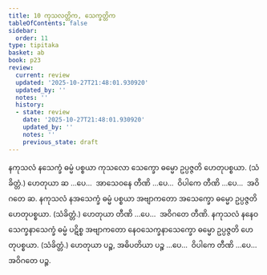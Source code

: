 ```yaml
---
title: 10 ကုသလတ္တိက, သေက္ခတ္တိက
tableOfContents: false
sidebar:
  order: 11
type: tipitaka
basket: ab
book: p23
review:
  current: review
  updated: '2025-10-27T21:48:01.930920'
  updated_by: ''
  notes: ''
  history:
  - state: review
    date: '2025-10-27T21:48:01.930920'
    updated_by: ''
    notes: ''
    previous_state: draft
---
```



<ReviewStatus review={frontmatter.review} showDetails={true} />

<HypothesisAnnotation frontmatter={frontmatter} />

<DynamicBreadcrumb />

<Division number="14" book="p23" e="ch" v="40" p="408">

<Paragraph number="51" book="p23">
နကုသလံ နသေက္ခံ ဓမ္မံ ပစ္စယာ ကုသလော သေက္ခော ဓမ္မော ဥပ္ပဇ္ဇတိ ဟေတုပစ္စယာ. (သံခိတ္တံ.) ဟေတုယာ ဆ …ပေ…  အာသေဝနေ တီဏိ …ပေ…  ဝိပါကေ တီဏိ …ပေ…  အဝိဂတေ ဆ.
</Paragraph>

<Paragraph number="52" book="p23">
နကုသလံ နအသေက္ခံ ဓမ္မံ ပစ္စယာ အဗျာကတော အသေက္ခော ဓမ္မော ဥပ္ပဇ္ဇတိ ဟေတုပစ္စယာ. (သံခိတ္တံ.) ဟေတုယာ တီဏိ …ပေ…  အဝိဂတေ တီဏိ.
</Paragraph>

<Paragraph number="53" book="p23">
နကုသလံ နနေဝသေက္ခနာသေက္ခံ ဓမ္မံ ပဋိစ္စ အဗျာကတော နေဝသေက္ခနာသေက္ခော ဓမ္မော ဥပ္ပဇ္ဇတိ ဟေတုပစ္စယာ. (သံခိတ္တံ.) ဟေတုယာ ပဉ္စ, အဓိပတိယာ ပဉ္စ …ပေ…  ဝိပါကေ တီဏိ …ပေ…  အဝိဂတေ ပဉ္စ.
</Paragraph>
</Division>